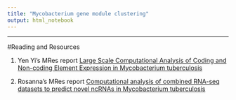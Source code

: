 ```yaml
---
title: "Mycobacterium gene module clustering"
output: html_notebook
---
```


******
#Reading and Resources

1. Yen Yi's MRes report [Large Scale Computational Analysis of Coding and Non-coding Element Expression in Mycobacterium tuberculosis](Mycobacteria_project/HBXV7_AMS_MSCI_DISSERTATION_SUBMISSION.pdf)

2. Rosanna's MRes report [Computational analysis of combined RNA-seq datasets to predict novel ncRNAs in Mycobacterium tuberculosis](Mycobacteria_project/MRes_dissertation_RJ.pdf)
